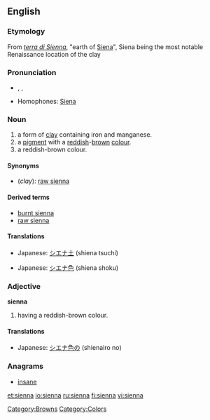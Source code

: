 {{wikipedia}}
{{also|Sienna}}
==English==

===Etymology===
From {{etyl|it}} ''[[terra di Sienna]]'', "earth of [[Siena]]", Siena being the most notable Renaissance location of the clay

===Pronunciation===
* {{enPR|sē-ĕnʹə}}, {{IPA|/siˈɛnə/}}, {{SAMPA|/si"En@/}}
* Homophones: [[Siena]]

===Noun===
{{wikipedia}}
{{en-noun}}

# a form of [[clay]] containing iron and manganese.
# a [[pigment]] with a [[red]]dish-[[brown]] [[color|colour]].
# a reddish-brown colour.
#: {{color panel|A0522D}}

====Synonyms====
* (''clay''): [[raw sienna]]

====Derived terms====
* [[burnt sienna]]
* [[raw sienna]]

====Translations====

{{trans-top|clay}}
* Japanese: [[シエナ土]] (shiena tsuchi)
{{trans-mid}}
{{trans-bottom}}

{{trans-top|pigment}}
{{trans-mid}}
{{trans-bottom}}

{{trans-top|colour}}
* Japanese: [[シエナ色]] (shiena shoku)
{{trans-mid}}
{{trans-bottom}}

===Adjective===
'''sienna'''

# {{colour}} having a reddish-brown colour.

====Translations====
{{trans-top|colour}}
* Japanese: [[シエナ色]]の (shienairo no)
{{trans-mid}}
{{trans-bottom}}

===Anagrams===
* [[insane]]

[[Category:Browns]]
[[Category:Colors]]

[[et:sienna]]
[[io:sienna]]
[[ru:sienna]]
[[fi:sienna]]
[[vi:sienna]]